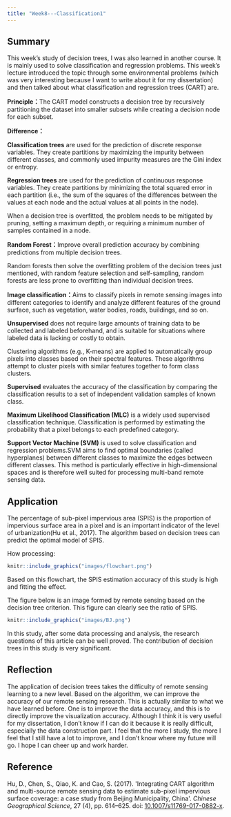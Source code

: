 ```yaml
---
title: "Week8---Classification1"
---
```


## Summary

This week's study of decision trees, I was also learned in another course. It is mainly used to solve classification and regression problems. This week's lecture introduced the topic through some environmental problems (which was very interesting because I want to write about it for my dissertation) and then talked about what classification and regression trees (CART) are.

**Principle：**The CART model constructs a decision tree by recursively partitioning the dataset into smaller subsets while creating a decision node for each subset.

**Difference：**

**Classification trees** are used for the prediction of discrete response variables. They create partitions by maximizing the impurity between different classes, and commonly used impurity measures are the Gini index or entropy.

**Regression trees** are used for the prediction of continuous response variables. They create partitions by minimizing the total squared error in each partition (i.e., the sum of the squares of the differences between the values at each node and the actual values at all points in the node).

When a decision tree is overfitted, the problem needs to be mitigated by pruning, setting a maximum depth, or requiring a minimum number of samples contained in a node.

**Random Forest：**Improve overall prediction accuracy by combining predictions from multiple decision trees.

Random forests then solve the overfitting problem of the decision trees just mentioned, with random feature selection and self-sampling, random forests are less prone to overfitting than individual decision trees.

**Image classification：**Aims to classify pixels in remote sensing images into different categories to identify and analyze different features of the ground surface, such as vegetation, water bodies, roads, buildings, and so on.

**Unsupervised** does not require large amounts of training data to be collected and labeled beforehand, and is suitable for situations where labeled data is lacking or costly to obtain.

Clustering algorithms (e.g., K-means) are applied to automatically group pixels into classes based on their spectral features. These algorithms attempt to cluster pixels with similar features together to form class clusters.

**Supervised** evaluates the accuracy of the classification by comparing the classification results to a set of independent validation samples of known class.

**Maximum Likelihood Classification (MLC)** is a widely used supervised classification technique. Classification is performed by estimating the probability that a pixel belongs to each predefined category.

**Support Vector Machine (SVM)** is used to solve classification and regression problems.SVM aims to find optimal boundaries (called hyperplanes) between different classes to maximize the edges between different classes. This method is particularly effective in high-dimensional spaces and is therefore well suited for processing multi-band remote sensing data.

## Application

The percentage of sub-pixel impervious area (SPIS) is the proportion of impervious surface area in a pixel and is an important indicator of the level of urbanization(Hu et al., 2017). The algorithm based on decision trees can predict the optimal model of SPIS.

How processing:

```r
knitr::include_graphics("images/flowchart.png")
```

Based on this flowchart, the SPIS estimation accuracy of this study is high and fitting the effect.

The figure below is an image formed by remote sensing based on the decision tree criterion. This figure can clearly see the ratio of SPIS.

```r
knitr::include_graphics("images/BJ.png")
```

In this study, after some data processing and analysis, the research questions of this article can be well proved. The contribution of decision trees in this study is very significant.

## Reflection

The application of decision trees takes the difficulty of remote sensing learning to a new level. Based on the algorithm, we can improve the accuracy of our remote sensing research. This is actually similar to what we have learned before. One is to improve the data accuracy, and this is to directly improve the visualization accuracy. Although I think it is very useful for my dissertation, I don't know if I can do it because it is really difficult, especially the data construction part. I feel that the more I study, the more I feel that I still have a lot to improve, and I don't know where my future will go. I hope I can cheer up and work harder.

## Reference

Hu, D., Chen, S., Qiao, K. and Cao, S. (2017). \'Integrating CART algorithm and multi-source remote sensing data to estimate sub-pixel impervious surface coverage: a case study from Beijing Municipality, China\'. *Chinese Geographical Science*, 27 (4), pp. 614--625. doi: [10.1007/s11769-017-0882-x](https://doi.org/10.1007/s11769-017-0882-x).
